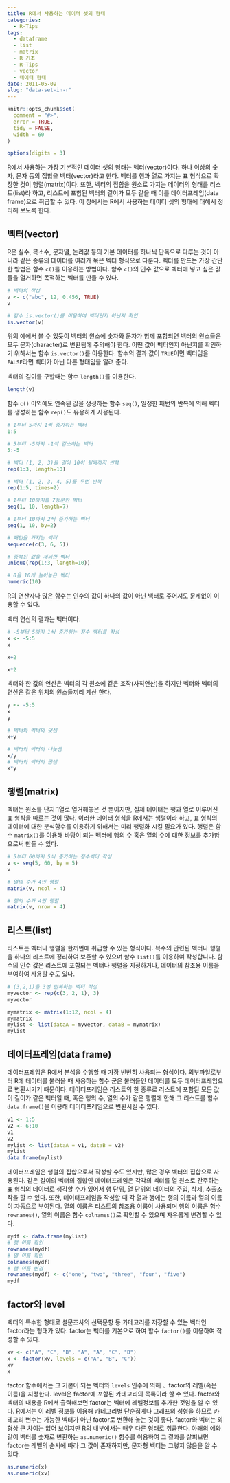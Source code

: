 ```yaml
---
title: R에서 사용하는 데이터 셋의 형태
categories:
  - R-Tips
tags:
  - dataframe
  - list
  - matrix
  - R 기초
  - R-Tips
  - vector
  - 데이터 형태
date: 2011-05-09
slug: "data-set-in-r"
---
```


```r
knitr::opts_chunk$set(
  comment = "#>",
  error = TRUE,
  tidy = FALSE,
  width = 60
)

options(digits = 3)
```

R에서 사용하는 가장 기본적인 데이터 셋의 형태는 벡터(vector)이다. 하나 이상의 숫자, 문자 등의 집합을 벡터(vector)라고 한다. 벡터를 행과 열로 가지는 표 형식으로 확장한 것이 행렬(matrix)이다. 또한, 벡터의 집합을 원소로 가지는 데이터의 형태를 리스트(list)라 하고, 리스트에 포함된 벡터의 길이가 모두 같을 때 이를 데이터프레임(data frame)으로 취급할 수 있다. 이 장에서는 R에서 사용하는 데이터 셋의 형태에 대해서 정리해 보도록 한다.
  
## 벡터(vector)

R은 실수, 복소수, 문자열, 논리값 등의 기본 데이터를 하나씩 단독으로 다루는 것이 아니라 같은 종류의 데이터를 여러개 묶은 벡터 형식으로 다룬다. 벡터를 만드는 가장 간단한 방법은 함수 `c()`를 이용하는 방법이다. 함수 `c()`의 인수 값으로 벡터에 넣고 싶은 값들을 열거하면 목적하는 벡터를 만들 수 있다.

```r
# 벡터의 작성
v <- c("abc", 12, 0.456, TRUE)
v

# 함수 is.vector()를 이용하여 벡터인지 아닌지 확인
is.vector(v)
```

위의 예에서 볼 수 있듯이 벡터의 원소에 숫자와 문자가 함께 포함되면 벡터의 원소들은 모두 문자(character)로 변환됨에 주의해야 한다. 어떤 값이 벡터인지 아닌지를 확인하기 위해서는 함수 `is.vector()`를 이용한다. 함수의 결과 값이 `TRUE`이면 벡터임을 `FALSE`라면 벡터가 아닌 다른 형태임을 알려 준다.

벡터의 길이를 구할때는 함수 `length()`를 이용한다.

```r
length(v)
```

함수 `c()` 이외에도 연속된 값을 생성하는 함수 `seq()`, 일정한 패턴의 반복에 의해 벡터를 생성하는 함수 `rep()`도 유용하게 사용된다.

```r
# 1부터 5까지 1씩 증가하는 벡터
1:5 

# 5부터 -5까지 -1씩 감소하는 벡터
5:-5  

# 벡터 (1, 2, 3)을 길이 10이 될때까지 반복 
rep(1:3, length=10) 

# 벡터 (1, 2, 3, 4, 5)를 두번 반복
rep(1:5, times=2) 

# 1부터 10까지를 7등분한 벡터
seq(1, 10, length=7)

# 1부터 10까지 2씩 증가하는 벡터 
seq(1, 10, by=2)  

# 패턴을 가지는 벡터
sequence(c(3, 6, 5)) 

# 중복된 값을 제외한 벡터
unique(rep(1:3, length=10)) 

# 0을 10개 늘어놓은 벡터
numeric(10) 
```

R의 연산자나 많은 함수는 인수의 값이 하나의 값이 아닌 백터로 주어져도 문제없이 이용할 수 있다.

벡터 연산의 결과는 벡터이다.

```r
# -5부터 5까지 1씩 증가하는 정수 백터를 작성
x <- -5:5
x

x+2

x*2
```

벡터와 한 값의 연산은 벡터의 각 원소에 같은 조작(사칙연산)을 하지만 벡터와 벡터의 연산은 같은 위치의 원소들끼리 계산 한다.

```r
y <- -5:5   
x 
y

# 벡터와 벡터의 덧셈
x+y

# 벡터와 벡터의 나눗셈
x/y
# 벡터와 벡터의 곱셈
x*y
``` 
 
## 행렬(matrix)

벡터는 원소를 단지 1열로 열거해놓은 것 뿐이지만, 실제 데이터는 행과 열로 이루어진 표 형식을 따르는 것이 많다. 이러한 데이터 형식을 R에서는 행렬이라 하고, 표 형식의 데이터에 대한 분석함수를 이용하기 위해서는 미리 행렬화 시킬 필요가 있다.
행렬은 함수 `matrix()`를 이용해 바탕이 되는 벡터에 행의 수 혹은 열의 수에 대한 정보를 추가함으로써 만들 수 있다.

```r
# 5부터 60까지 5씩 증가하는 정수벡터 작성 
v <- seq(5, 60, by = 5)
v

# 열의 수가 4인 행렬 
matrix(v, ncol = 4)

# 행의 수가 4인 행렬 
matrix(v, nrow = 4)
``` 

## 리스트(list)

리스트는 벡터나 행렬을 한꺼번에 취급할 수 있는 형식이다. 복수의 관련된 벡터나 행렬을 하나의 리스트에 정리하여 보존할 수 있으며 함수 `list()`를 이용하여 작성합니다. 함수의 인수 값은 리스트에 포함되는 벡터나 행렬을 지정하거나, 데이터의 참조용 이름을 부여하여 사용할 수도 있다.

```r
# (3,2,1)을 3번 반복하는 벡터 작성 
myvector <- rep(c(3, 2, 1), 3)
myvector

mymatrix <- matrix(1:12, ncol = 4) 
mymatrix
mylist <- list(dataA = myvector, dataB = mymatrix) 
mylist
``` 
 
## 데이터프레임(data frame)

데이터프레임은 R에서 분석을 수행할 때 가장 빈번히 사용되는 형식이다. 외부파일로부터 R에 데이터를 불러올 때 사용하는 함수 군은 불러들인 데이터를 모두 데이터프레임으로 변환시키기 때문이다.
데이터프레임은 리스트의 한 종류로 리스트에 포함된 모든 값이 길이가 같은 벡터일 때, 혹은 행의 수, 열의 수가 같은 행렬에 한해 그 리스트를 함수 `data.frame()`을 이용해 데이터프레임으로 변환시킬 수 있다.

```r
v1 <- 1:5
v2 <- 6:10
v1
v2
mylist <- list(dataA = v1, dataB = v2) 
mylist
data.frame(mylist)
```

데이터프레임은 행렬의 집합으로써 작성할 수도 있지만, 많은 경우 벡터의 집합으로 사용된다. 같은 길이의 벡터의 집합인 데이터프레임은 각각의 벡터를 열 원소로 간주하는 표 형식의 데이터로 생각할 수가 있어서 행 단위, 열 단위의 데이터의 주입, 삭제, 추출조작을 할 수 있다. 또한, 데이터프레임을 작성할 때 각 열과 행에는 행의 이름과 열의 이름이 자동으로 부여된다. 열의 이름은 리스트의 참조용 이름이 사용되며 행의 이름은 함수 `rownames()`, 열의 이름은 함수 `colnames()`로 확인할 수 있으며 자유롭게 변경할 수 있다.

```r
mydf <- data.frame(mylist) 
# 행 이름 확인
rownames(mydf)
# 열 이름 확인 
colnames(mydf)
# 행 이름 변경
rownames(mydf) <- c("one", "two", "three", "four", "five") 
mydf
``` 
 

## factor와 level

벡터의 특수한 형태로 설문조사의 선택문항 등 카테고리를 저장할 수 있는 벡터인 factor라는 형태가 있다. factor는 벡터를 기본으로 하여 함수 `factor()`를 이용하여 작성할 수 있다.

```r
xv <- c("A", "C", "B", "A", "A", "C", "B") 
x <- factor(xv, levels = c("A", "B", "C")) 
xv
x
```  

factor 함수에서는 그 기본이 되는 벡터와 `levels` 인수에 의해 、factor의 레벨(혹은 이름)을 지정한다. level은 factor에 포함된 카테고리의 목록이라 할 수 있다. factor와 벡터의 내용을 R에서 출력해보면 factor는 벡터에 레벨정보를 추가한 것임을 알 수 있다. R에서는 이 레벨 정보를 이용해 카테고리별 단순집계나 그래프의 성형을 하므로 카테고리 변수는 가능한 벡터가 아닌 factor로 변환해 놓는 것이 좋다. factor와 벡터는 외형상 큰 차이는 없어 보이지만 R의 내부에서는 매우 다른 형태로 취급한다. 아래의 예와 같이 벡터를 숫자로 변환하는 `as.numeric()` 함수를 이용하여 그 결과를 살펴보면 factor는 레벨의 순서에 따라 그 값이 존재하지만, 문자형 벡터는 그렇지 않음을 알 수 있다.

```r
as.numeric(x)
as.numeric(xv)
```

